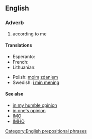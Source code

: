 ==English==
===Adverb===
{{infl|en|adverb|head=[[in]] [[my]] [[opinion]]}}

#according to me

====Translations====
{{trans-top|according to me}}
* Esperanto: {{t|eo|miaopinie}}
* French: {{t|fr|à mon avis}}
* Lithuanian: {{t-|lt|mano nuomone|xs=Lithuanian}}
{{trans-mid}}
* Polish: [[mój|moim]] [[zdanie]]m
*Swedish: [[i min mening]]
{{trans-bottom}}

====See also====
* [[in my humble opinion]]
* [[in one's opinion]]
* [[IMO]]
* [[IMHO]]

[[Category:English prepositional phrases]]